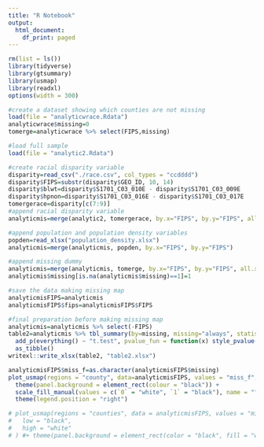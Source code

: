 ```yaml
---
title: "R Notebook"
output:
  html_document:
    df_print: paged
---
```


```r
rm(list = ls())
library(tidyverse)
library(gtsummary)
library(usmap)
library(readxl)
options(width = 300)
```

```r
#create a dataset showing which counties are not missing
load(file = "analyticwrace.Rdata")
analyticwrace$missing=0
tomerge=analyticwrace %>% select(FIPS,missing)

#load full sample
load(file = "analytic2.Rdata")

#create racial disparity variable
disparity=read_csv("./race.csv", col_types = "ccdddd")
disparity$FIPS=substr(disparity$GEO_ID, 10, 14)
disparity$blwt=disparity$S1701_C03_010E - disparity$S1701_C03_009E
disparity$hpnon=disparity$S1701_C03_016E - disparity$S1701_C03_017E
tomergerace=disparity[c(7:9)]
#append racial disparity variable
analyticmis=merge(analytic2, tomergerace, by.x="FIPS", by.y="FIPS", all.x=TRUE)

#append population and population density variables
popden=read_xlsx("population_density.xlsx")
analyticmis=merge(analyticmis, popden, by.x="FIPS", by.y="FIPS")

#append missing dummy
analyticmis=merge(analyticmis, tomerge, by.x="FIPS", by.y="FIPS", all.x=TRUE)
analyticmis$missing[is.na(analyticmis$missing)==1]=1

#save the data making missing map
analyticmisFIPS=analyticmis
analyticmisFIPS$fips=analyticmisFIPS$FIPS

#final preparation before making missing map
analyticmis=analyticmis %>% select(-FIPS)
table2=analyticmis %>% tbl_summary(by=missing, missing="always", statistic = all_continuous() ~ "{mean}") %>% 
  add_p(everything() ~ "t.test", pvalue_fun = function(x) style_pvalue(x, digits = 2)) %>% 
  as_tibble()
writexl::write_xlsx(table2, "table2.xlsx")

```

```r
analyticmisFIPS$miss_f=as.character(analyticmisFIPS$missing)
plot_usmap(regions = "county", data=analyticmisFIPS, values = "miss_f",color="grey")+ 
  theme(panel.background = element_rect(colour = "black")) +
  scale_fill_manual(values = c(`0` = "white", `1` = "black"), name = "", labels=c("not missing","missing")) + 
  theme(legend.position = "right")
```

```r
# plot_usmap(regions = "counties", data = analyticmisFIPS, values = "missing") + scale_fill_steps(
#   low = "black",
#   high = "white"
# ) #+ theme(panel.background = element_rect(color = "black", fill = "white"))
```

